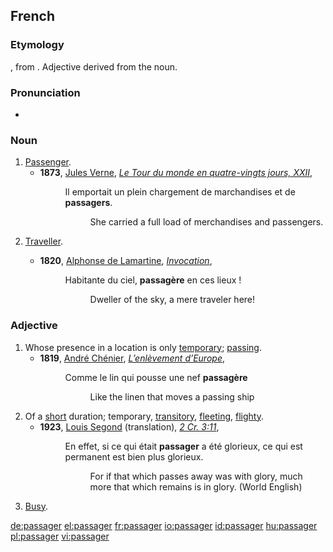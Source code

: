 ==French==

===Etymology===
{{MF.}} {{term|passagier}}, from {{term|passage}}. Adjective derived from the noun.

===Pronunciation===
*{{audio|Fr-passager.ogg|audio}}

===Noun===
{{fr-noun|m|s|passagère}}

# [[Passenger]].
#*'''1873''', [[w:Jules Verne|Jules Verne]], ''[[s:Le Tour du monde en quatre-vingts jours - Chapitre 22|Le Tour du monde en quatre-vingts jours, XXII]]'',
#*: Il emportait un plein chargement de marchandises et de '''passagers'''.
#*:: She carried a full load of merchandises and passengers.
# {{archaic|lang=fr}} [[Traveller]].
#*'''1820''', [[w:Alphonse de Lamartine|Alphonse de Lamartine]], ''[[s:Invocation|Invocation]]'',
#*: Habitante du ciel, '''passagère''' en ces lieux !
#*:: Dweller of the sky, a mere traveler here!

===Adjective===
{{fr-adj|f=passagère}}

# Whose presence in a location is only [[temporary]]; [[passing]].
#*'''1819''', [[w:André Chénier|André Chénier]], ''[[s:L’enlèvement d’Europe|L’enlèvement d’Europe]]'',
#*:Comme le lin qui pousse une nef '''passagère'''
#*::Like the linen that moves a passing ship
# Of a [[short]] duration; temporary, [[transitory]], [[fleeting]], [[flighty]].
#*'''1923''', [[w:Louis Segond|Louis Segond]] (translation), ''[[s:Deuxième épître aux Corinthiens - Crampon|2 Cr. 3:11]]'',
#*:En effet, si ce qui était '''passager''' a été glorieux, ce qui est permanent est bien plus glorieux.
#*::For if that which passes away was with glory, much more that which remains is in glory. (World English)
# {{informal|lang=fr|of a street or place}} [[Busy]].

[[de:passager]]
[[el:passager]]
[[fr:passager]]
[[io:passager]]
[[id:passager]]
[[hu:passager]]
[[pl:passager]]
[[vi:passager]]